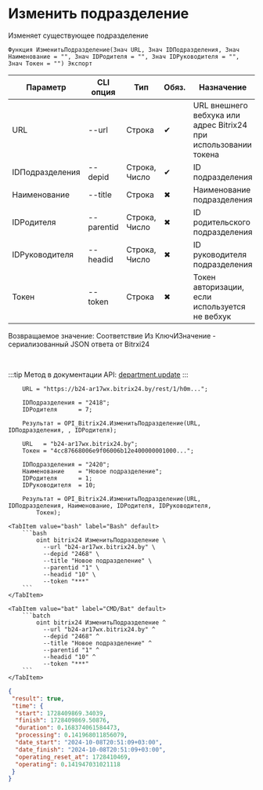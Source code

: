 ﻿---
sidebar_position: 2
description: Изменить подразделение и другие функции для работы с Bitrix24 в Открытом пакете интеграций - бесплатной open-source библиотеке интеграций для 1С:Предприятие 8, OneScript и CLI
keywords: [1C, 1С, 1С:Предприятие, 1С:Предприятие 8.3, API, Интеграция, Сервисы, Обмен, OneScript, CLI, Bitrix24]
---


# Изменить подразделение
 Изменяет существующее подразделение



`Функция ИзменитьПодразделение(Знач URL, Знач IDПодразделения, Знач Наименование = "", Знач IDРодителя = "", Знач IDРуководителя = "", Знач Токен = "") Экспорт`

  | Параметр | CLI опция | Тип | Обяз. | Назначение |
  |-|-|-|-|-|
  | URL | --url | Строка | &#x2714; | URL внешнего вебхука или адрес Bitrix24 при использовании токена |
  | IDПодразделения | --depid | Строка, Число | &#x2714; | ID подразделения |
  | Наименование | --title | Строка | &#x2716; | Наименование подразделения |
  | IDРодителя | --parentid | Строка, Число | &#x2716; | ID родительского подразделения |
  | IDРуководителя | --headid | Строка, Число | &#x2716; | ID руководителя подразделения |
  | Токен | --token | Строка | &#x2716; | Токен авторизации, если используется не вебхук |

  
  Возвращаемое значение:   Соответствие Из КлючИЗначение - сериализованный JSON ответа от Bitrxi24

<br/>

:::tip
Метод в документации API: [department.update](https://dev.1c-bitrix.ru/rest_help/departments/department_update.php)
:::
<br/>



```bsl title="Пример использования для 1С:Предприятие/OneScript"
    URL = "https://b24-ar17wx.bitrix24.by/rest/1/h0m...";

    IDПодразделения = "2418";
    IDРодителя      = 7;

    Результат = OPI_Bitrix24.ИзменитьПодразделение(URL, IDПодразделения, , IDРодителя);

    URL   = "b24-ar17wx.bitrix24.by";
    Токен = "4cc87668006e9f06006b12e400000001000...";

    IDПодразделения = "2420";
    Наименование    = "Новое подразделение";
    IDРодителя      = 1;
    IDРуководителя  = 10;

    Результат = OPI_Bitrix24.ИзменитьПодразделение(URL, IDПодразделения, Наименование, IDРодителя, IDРуководителя,
        Токен);
```
    

 <Tabs>
  
    <TabItem value="bash" label="Bash" default>
        ```bash
            oint bitrix24 ИзменитьПодразделение \
              --url "b24-ar17wx.bitrix24.by" \
              --depid "2468" \
              --title "Новое подразделение" \
              --parentid "1" \
              --headid "10" \
              --token "***"
        ```
    </TabItem>
  
    <TabItem value="bat" label="CMD/Bat" default>
        ```batch
            oint bitrix24 ИзменитьПодразделение ^
              --url "b24-ar17wx.bitrix24.by" ^
              --depid "2468" ^
              --title "Новое подразделение" ^
              --parentid "1" ^
              --headid "10" ^
              --token "***"
        ```
    </TabItem>
</Tabs>


```json title="Результат"
{
 "result": true,
 "time": {
  "start": 1728409869.34039,
  "finish": 1728409869.50876,
  "duration": 0.168374061584473,
  "processing": 0.141968011856079,
  "date_start": "2024-10-08T20:51:09+03:00",
  "date_finish": "2024-10-08T20:51:09+03:00",
  "operating_reset_at": 1728410469,
  "operating": 0.141947031021118
 }
}
```
